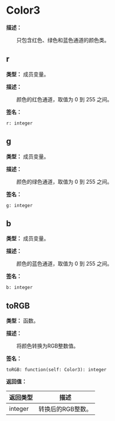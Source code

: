 
# Color3

**描述：**

&emsp;&emsp;只包含红色、绿色和蓝色通道的颜色类。

## r

**类型：** 成员变量。

**描述：**

&emsp;&emsp;颜色的红色通道，取值为 0 到 255 之间。

**签名：**
```tl
r: integer
```

## g

**类型：** 成员变量。

**描述：**

&emsp;&emsp;颜色的绿色通道，取值为 0 到 255 之间。

**签名：**
```tl
g: integer
```

## b

**类型：** 成员变量。

**描述：**

&emsp;&emsp;颜色的蓝色通道，取值为 0 到 255 之间。

**签名：**
```tl
b: integer
```

## toRGB

**类型：** 函数。

**描述：**

&emsp;&emsp;将颜色转换为RGB整数值。

**签名：**
```tl
toRGB: function(self: Color3): integer
```

**返回值：**

| 返回类型 | 描述 |
| --- | --- |
| integer | 转换后的RGB整数。 |